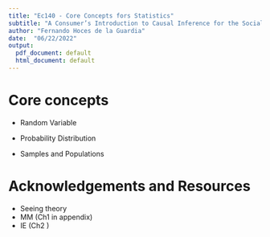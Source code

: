 ```yaml
---
title: "Ec140 - Core Concepts fors Statistics"
subtitle: "A Consumer’s Introduction to Causal Inference for the Social Sciences"
author: "Fernando Hoces de la Guardia"
date:  "06/22/2022"
output:
  pdf_document: default
  html_document: default
---
```


# Core concepts

- Random Variable 

- Probability Distribution


- Samples and Populations

# Acknowledgements and Resources

- Seeing theory
- MM (Ch1 in appendix)
- IE (Ch2 )
